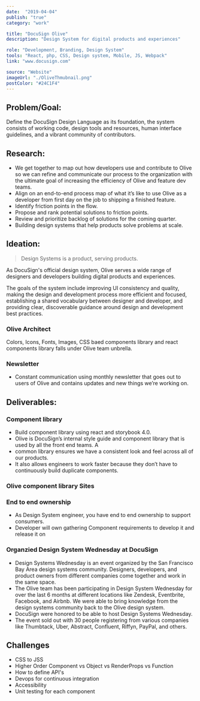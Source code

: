 ```yaml
---
date:  "2019-04-04"
publish: "true" 
category: "work"

title: "DocuSign Olive"
description: "Design System for digital products and experiences"

role: "Development, Branding, Design System"
tools: "React, php, CSS, Design system, Mobile, JS, Webpack" 
link: "www.docusign.com" 

source: "Website"
imageUrl: "./OliveThmubnail.png"
postColor: "#24C1F4"
---
```



## Problem/Goal:
Define the DocuSign Design Language as its foundation, the system consists of working code, design tools and resources, human interface guidelines, and a vibrant community of contributors.

## Research:
- We get together to map out how developers use and contribute to Olive so we can refine and communicate our process to the organization with the ultimate goal of increasing the efficiency of Olive and feature dev teams.
- Align on an end-to-end process map of what it’s like to use Olive as a developer from first day on the job to shipping a finished feature. 
- Identify friction points in the flow.
- Propose and rank potential solutions to friction points.
- Review and prioritize backlog of solutions for the coming quarter.
- Building design systems that help products solve problems at scale.

<PhotoGallery variant="DocusignOliveProcess"/>


## Ideation:

> Design Systems is a product, serving products.

As DocuSign's official design system, Olive serves a wide range of designers and developers building digital products and experiences. 

The goals of the system include improving UI consistency and quality, making the design and development process more efficient and focused, establishing a shared vocabulary between designer and developer, and providing clear, discoverable guidance around design and development best practices.

<ImageWrap srcName="DesignSystemPackagesUsers" title="Design System should support mobile, web marketing and web applications platforms." width="75"/>

### Olive Architect 
Colors, Icons, Fonts, Images, CSS baed components library and react components library falls under Olive team unbrella.

<PhotoGallery variant="OliveProcess" columns={2}/>

### Newsletter
- Constant communication using monthly newsletter that goes out to users of Olive and contains updates and new things we’re working on.

## Deliverables:

### Component library
- Build component library using react and storybook 4.0.
- Olive is DocuSign’s internal style guide and component library that is used by all the front end teams. A
- common library ensures we have a consistent look and feel across all of our products. 
- It also allows engineers to work faster because they don’t have to continuously build duplicate components.

<ImageWrap srcName="InputHtmlVsReact" title="File Input Html vs React"/>

### Olive component library Sites

<PhotoGallery variant="Olive" columns={2}/>

### End to end ownership
- As Design System engineer, you have end to end ownership to support consumers. 
- Developer will own gathering Component requirements to develop it and release it on 

<ImageWrap srcName="MindMapForPackagesDeployingNpmScripts" width="75"/>

### Organzied Design System Wednesday at DocuSign
- Design Systems Wednesday is an event organized by the San Francisco Bay Area design systems community. Designers, developers, and product owners from different companies come together and work in the same space.
- The Olive team has been participating in Design System Wednesday for over the last 6 months at different locations like Zendesk, Eventbrite, Facebook, and Airbnb. We were able to bring knowledge from the design systems community back to the Olive design system. 
- DocuSign were honored to be able to host Design Systems Wednesday.
- The event sold out with 30 people registering from various companies like Thumbtack, Uber, Abstract, Confluent, Riffyn, PayPal, and others. 

<ImageWrap srcName="DesignSystemWednesdayAtDocusign"/>

## Challenges
- CSS to JSS
- Higher Order Component vs Object vs RenderProps vs Function
- How to define API's
- Devops for continuous integration
- Accessibility
- Unit testing for each component










